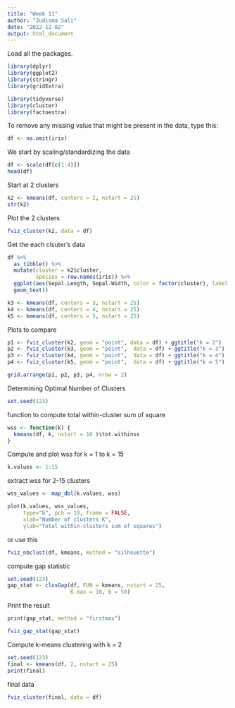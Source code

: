 ---
title: "Week 11"
author: "Judisma Sali"
date: "2022-12-02"
output: html_document
---

Load all the packages.
```{r setup, include=FALSE}
library(dplyr)       
library(ggplot2)     
library(stringr)     
library(gridExtra)   

library(tidyverse)  
library(cluster)     
library(factoextra)  
```

To remove any missing value that might be present in the data, type this:
```{r}
df <- na.omit(iris)
```

We start by scaling/standardizing the data
```{r}
df <- scale(df[c(1:4)])
head(df)
```

Start at 2 clusters
```{r}
k2 <- kmeans(df, centers = 2, nstart = 25)
str(k2)
```

Plot the 2 clusters
```{r}
fviz_cluster(k2, data = df)
```

Get the each clsuter's data
```{r}
df %>%
  as_tibble() %>%
  mutate(cluster = k2$cluster,
         Species = row.names(iris)) %>%
  ggplot(aes(Sepal.Length, Sepal.Width, color = factor(cluster), label = Species)) +
  geom_text()

k3 <- kmeans(df, centers = 3, nstart = 25)
k4 <- kmeans(df, centers = 4, nstart = 25)
k5 <- kmeans(df, centers = 5, nstart = 25)
```

Plots to compare
```{r}
p1 <- fviz_cluster(k2, geom = "point", data = df) + ggtitle("k = 2")
p2 <- fviz_cluster(k3, geom = "point",  data = df) + ggtitle("k = 3")
p3 <- fviz_cluster(k4, geom = "point",  data = df) + ggtitle("k = 4")
p4 <- fviz_cluster(k5, geom = "point",  data = df) + ggtitle("k = 5")
```

```{r}
grid.arrange(p1, p2, p3, p4, nrow = 2)
```

Determining Optimal Number of Clusters
```{r}
set.seed(123)
```

function to compute total within-cluster sum of square 
```{r}
wss <- function(k) {
  kmeans(df, k, nstart = 10 )$tot.withinss
}
```

Compute and plot wss for k = 1 to k = 15
```{r}
k.values <- 1:15
```

extract wss for 2-15 clusters
```{r}
wss_values <- map_dbl(k.values, wss)

plot(k.values, wss_values,
     type="b", pch = 19, frame = FALSE, 
     xlab="Number of clusters K",
     ylab="Total within-clusters sum of squares")
```

or use this
```{r}
fviz_nbclust(df, kmeans, method = "silhouette")
```

compute gap statistic
```{r}
set.seed(123)
gap_stat <- clusGap(df, FUN = kmeans, nstart = 25,
                    K.max = 10, B = 50)
```

Print the result
```{r}
print(gap_stat, method = "firstmax")

fviz_gap_stat(gap_stat)
```

Compute k-means clustering with k = 2
```{r}
set.seed(123)
final <- kmeans(df, 2, nstart = 25)
print(final)
```

final data
```{r}
fviz_cluster(final, data = df)
```

